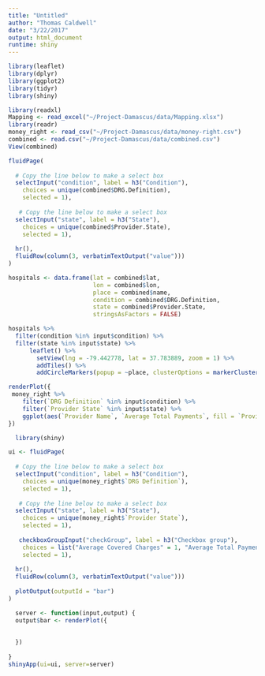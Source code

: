 ```yaml
---
title: "Untitled"
author: "Thomas Caldwell"
date: "3/22/2017"
output: html_document
runtime: shiny
---
```


```r
library(leaflet)
library(dplyr)
library(ggplot2)
library(tidyr)
library(shiny)
```

```r
library(readxl)
Mapping <- read_excel("~/Project-Damascus/data/Mapping.xlsx")
library(readr)
money_right <- read_csv("~/Project-Damascus/data/money-right.csv")
combined <- read.csv("~/Project-Damascus/data/combined.csv")
View(combined)
```

```r
fluidPage(
    
  # Copy the line below to make a select box 
  selectInput("condition", label = h3("Condition"), 
    choices = unique(combined$DRG.Definition), 
    selected = 1),
  
   # Copy the line below to make a select box 
  selectInput("state", label = h3("State"), 
    choices = unique(combined$Provider.State), 
    selected = 1),
  
  hr(),
  fluidRow(column(3, verbatimTextOutput("value")))
)

```

```r
hospitals <- data.frame(lat = combined$lat,
                        lon = combined$lon,
                        place = combined$name,
                        condition = combined$DRG.Definition,
                        state = combined$Provider.State,
                        stringsAsFactors = FALSE)
```

```r

hospitals %>%
  filter(condition %in% input$condition) %>%
  filter(state %in% input$state) %>%
      leaflet() %>% 
        setView(lng = -79.442778, lat = 37.783889, zoom = 1) %>%
        addTiles() %>%
        addCircleMarkers(popup = ~place, clusterOptions = markerClusterOptions())
```


```r
renderPlot({
 money_right %>%
    filter(`DRG Definition` %in% input$condition) %>%
    filter(`Provider State` %in% input$state) %>%
    ggplot(aes(`Provider Name`, `Average Total Payments`, fill = `Provider Name`)) + geom_bar(stat = "identity") + theme(axis.text.x = element_blank())
})
```

```r
  library(shiny)

ui <- fluidPage(
    
  # Copy the line below to make a select box 
  selectInput("condition", label = h3("Condition"), 
    choices = unique(money_right$`DRG Definition`), 
    selected = 1),
  
   # Copy the line below to make a select box 
  selectInput("state", label = h3("State"), 
    choices = unique(money_right$`Provider State`), 
    selected = 1),
  
   checkboxGroupInput("checkGroup", label = h3("Checkbox group"),
    choices = list("Average Covered Charges" = 1, "Average Total Payments" = 2, "Average Medicare Payments" = 3),
    selected = 1),
  
  hr(),
  fluidRow(column(3, verbatimTextOutput("value")))
  
  plotOutput(outputId = "bar")
)

  server <- function(input,output) {
  output$bar <- renderPlot({
    
    
  })
    
}
shinyApp(ui=ui, server=server)
  
  

```

